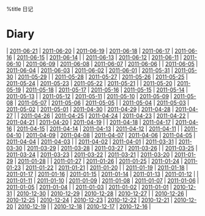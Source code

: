 %title 日记
= Diary =
| [[2011-06-21]] | [[2011-06-20]] | [[2011-06-19]] | [[2011-06-18]] | [[2011-06-17]] | [[2011-06-16]] | [[2011-06-15]] | [[2011-06-14]] |
| [[2011-06-13]] | [[2011-06-12]] | [[2011-06-11]] | [[2011-06-10]] | [[2011-06-09]] | [[2011-06-08]] | [[2011-06-07]] | [[2011-06-06]] |
| [[2011-06-05]] | [[2011-06-04]] | [[2011-06-03]] | [[2011-06-02]] | [[2011-06-01]] | [[2011-05-31]] | [[2011-05-30]] | [[2011-05-29]] |
| [[2011-05-28]] | [[2011-05-27]] | [[2011-05-26]] | [[2011-05-25]] | [[2011-05-24]] | [[2011-05-23]] | [[2011-05-22]] | [[2011-05-21]] |
| [[2011-05-20]] | [[2011-05-19]] | [[2011-05-18]] | [[2011-05-17]] | [[2011-05-16]] | [[2011-05-15]] | [[2011-05-14]] | [[2011-05-13]] |
| [[2011-05-12]] | [[2011-05-11]] | [[2011-05-10]] | [[2011-05-09]] | [[2011-05-08]] | [[2011-05-07]] | [[2011-05-06]] | [[2011-05-05]] |
| [[2011-05-04]] | [[2011-05-03]] | [[2011-05-02]] | [[2011-05-01]] | [[2011-04-30]] | [[2011-04-29]] | [[2011-04-28]] | [[2011-04-27]] |
| [[2011-04-26]] | [[2011-04-25]] | [[2011-04-24]] | [[2011-04-23]] | [[2011-04-22]] | [[2011-04-21]] | [[2011-04-20]] | [[2011-04-19]] |
| [[2011-04-18]] | [[2011-04-17]] | [[2011-04-16]] | [[2011-04-15]] | [[2011-04-14]] | [[2011-04-13]] | [[2011-04-12]] | [[2011-04-11]] |
| [[2011-04-10]] | [[2011-04-09]] | [[2011-04-08]] | [[2011-04-07]] | [[2011-04-06]] | [[2011-04-05]] | [[2011-04-04]] | [[2011-04-03]] |
| [[2011-04-02]] | [[2011-04-01]] | [[2011-03-31]] | [[2011-03-30]] | [[2011-03-29]] | [[2011-03-28]] | [[2011-03-27]] | [[2011-03-26]] |
| [[2011-03-25]] | [[2011-03-24]] | [[2011-03-23]] | [[2011-03-22]] | [[2011-03-21]] | [[2011-03-20]] | [[2011-01-29]] | [[2011-01-28]] |
| [[2011-01-27]] | [[2011-01-26]] | [[2011-01-25]] | [[2011-01-24]] | [[2011-01-23]] | [[2011-01-22]] | [[2011-01-21]] | [[2011-01-20]] |
| [[2011-01-19]] | [[2011-01-18]] | [[2011-01-17]] | [[2011-01-16]] | [[2011-01-15]] | [[2011-01-14]] | [[2011-01-13]] | [[2011-01-12]] |
| [[2011-01-11]] | [[2011-01-10]] | [[2011-01-09]] | [[2011-01-08]] | [[2011-01-07]] | [[2011-01-06]] | [[2011-01-05]] | [[2011-01-04]] |
| [[2011-01-03]] | [[2011-01-02]] | [[2011-01-01]] | [[2010-12-31]] | [[2010-12-30]] | [[2010-12-29]] | [[2010-12-28]] | [[2010-12-27]] |
| [[2010-12-26]] | [[2010-12-25]] | [[2010-12-24]] | [[2010-12-23]] | [[2010-12-22]] | [[2010-12-21]] | [[2010-12-20]] | [[2010-12-19]] |
| [[2010-12-18]] | [[2010-12-17]] | [[2010-12-16]] |

<!-- Last modified:  2011-06-21 22:10:01 -->
